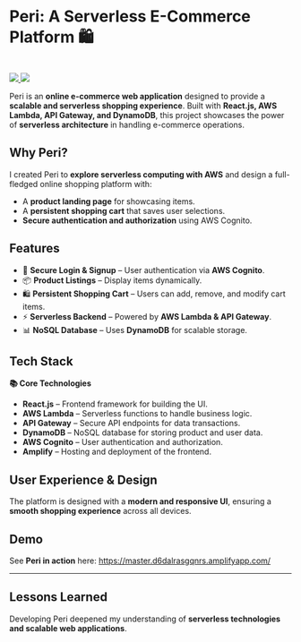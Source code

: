 # **Peri: A Serverless E-Commerce Platform 🛍️**

<br />

<div style={{ display: "flex", gap: "10px" }}>
  <a href="https://master.d6dalrasgqnrs.amplifyapp.com/" target="_blank">
    <img src="https://img.shields.io/badge/Live%20Demo-f6339a" />
  </a>
  <a href="https://github.com/izanhuang/peri" target="_blank">
    <img src="https://img.shields.io/badge/GitHub-f6339a?logo=github" />
  </a>
</div>

Peri is an **online e-commerce web application** designed to provide a **scalable and serverless shopping experience**. Built with **React.js, AWS Lambda, API Gateway, and DynamoDB**, this project showcases the power of **serverless architecture** in handling e-commerce operations.

## **Why Peri?**

I created Peri to **explore serverless computing with AWS** and design a full-fledged online shopping platform with:

- A **product landing page** for showcasing items.
- A **persistent shopping cart** that saves user selections.
- **Secure authentication and authorization** using AWS Cognito.

## **Features**

- 🔐 **Secure Login & Signup** – User authentication via **AWS Cognito**.
- 📦 **Product Listings** – Display items dynamically.
- 🛍️ **Persistent Shopping Cart** – Users can add, remove, and modify cart items.
- ⚡ **Serverless Backend** – Powered by **AWS Lambda & API Gateway**.
- 📊 **NoSQL Database** – Uses **DynamoDB** for scalable storage.

## **Tech Stack**

**📚 Core Technologies**

- **React.js** – Frontend framework for building the UI.
- **AWS Lambda** – Serverless functions to handle business logic.
- **API Gateway** – Secure API endpoints for data transactions.
- **DynamoDB** – NoSQL database for storing product and user data.
- **AWS Cognito** – User authentication and authorization.
- **Amplify** – Hosting and deployment of the frontend.

## **User Experience & Design**

The platform is designed with a **modern and responsive UI**, ensuring a **smooth shopping experience** across all devices.

## **Demo**

See **Peri in action** here: https://master.d6dalrasgqnrs.amplifyapp.com/

---

## **Lessons Learned**

Developing Peri deepened my understanding of **serverless technologies and scalable web applications**.
